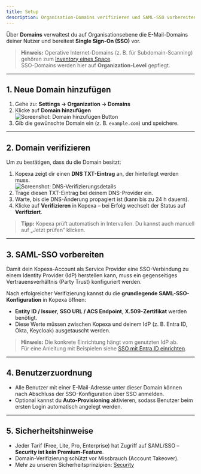 ```yaml
---
title: Setup
description: Organisation-Domains verifizieren und SAML-SSO vorbereiten
---
```


Über **Domains** verwaltest du auf Organisationsebene die E-Mail-Domains deiner Nutzer und bereitest **Single Sign-On (SSO)** vor.

> **Hinweis:** Operative Internet-Domains (z. B. für Subdomain-Scanning) gehören zum [Inventory eines Space](../../../compliance/inventory/index.mdx).  
> SSO-Domains werden hier auf **Organization-Level** gepflegt.

---

## 1. Neue Domain hinzufügen

1. Gehe zu: **Settings → Organization → Domains**  
2. Klicke auf **Domain hinzufügen**  
   ![Screenshot: Domain hinzufügen Button](./images/add-domain.png)
3. Gib die gewünschte Domain ein (z. B. `example.com`) und speichere.

---

## 2. Domain verifizieren

Um zu bestätigen, dass du die Domain besitzt:

1. Kopexa zeigt dir einen **DNS TXT-Eintrag** an, der hinterlegt werden muss.  
   ![Screenshot: DNS-Verifizierungsdetails](./images/domain-verification.png)
2. Trage diesen TXT-Eintrag bei deinem DNS-Provider ein.
3. Warte, bis die DNS-Änderung propagiert ist (kann bis zu 24 h dauern).
4. Klicke auf **Verifizieren** in Kopexa – bei Erfolg wechselt der Status auf **Verifiziert**.

> **Tipp:** Kopexa prüft automatisch in Intervallen. Du kannst auch manuell auf „Jetzt prüfen“ klicken.

---

## 3. SAML-SSO vorbereiten

<Callout title="Vertrauen aufbauen">
Damit dein Kopexa-Account als Service Provider eine SSO-Verbindung zu einem Identity Provider (IdP) herstellen kann, muss ein gegenseitiges Vertrauensverhältnis (Party Trust) konfiguriert werden.
</Callout>

Nach erfolgreicher Verifizierung kannst du die **grundlegende SAML-SSO-Konfiguration** in Kopexa öffnen:

- **Entity ID / Issuer**, **SSO URL / ACS Endpoint**, **X.509-Zertifikat** werden benötigt.
- Diese Werte müssen zwischen Kopexa und deinem IdP (z. B. Entra ID, Okta, Keycloak) ausgetauscht werden.

> **Hinweis:** Die konkrete Einrichtung hängt vom genutzten IdP ab.  
> Für eine Anleitung mit Beispielen siehe [SSO mit Entra ID einrichten](./entra.mdx).

---

## 4. Benutzerzuordnung

- Alle Benutzer mit einer E-Mail-Adresse unter dieser Domain können nach Abschluss der SSO-Konfiguration über SSO anmelden.
- Optional kannst du **Auto-Provisioning** aktivieren, sodass Benutzer beim ersten Login automatisch angelegt werden.

---

## 5. Sicherheitshinweise

- Jeder Tarif (Free, Lite, Pro, Enterprise) hat Zugriff auf SAML/SSO – **Security ist kein Premium-Feature**.
- Domain-Verifizierung schützt vor Missbrauch (Account Takeover).
- Mehr zu unseren Sicherheitsprinzipien: [Security](../security.mdx)
